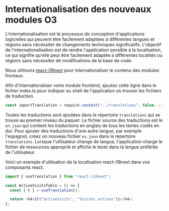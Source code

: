 # Internationalisation des nouveaux modules O3

L'internationalisation est le processus de conception d'applications logicielles qui peuvent être facilement adaptées à différentes langues et régions sans nécessiter de changements techniques significatifs. L'objectif de l'internationalisation est de rendre l'application sensible à la localisation, ce qui signifie qu'elle peut être facilement adaptée à différentes localités ou régions sans nécessiter de modifications de la base de code.

Nous utilisons [react-i18next](https://react.i18next.com/) pour internationaliser le contenu des modules frontaux.

Afin d'internationaliser votre module frontend, ajoutez cette ligne dans le fichier index.ts pour indiquer au shell de l'application où trouver les fichiers de traduction.

```ts copy
const importTranslation = require.context("../translations", false, /.json$/, "lazy");
```

Toutes les traductions sont ajoutées dans le répertoire `translations` qui se trouve au premier niveau du paquet. Le fichier source des traductions est le `en.json` qui contient les traductions en anglais de tous les textes codés en dur.
Pour ajouter des traductions d'une autre langue, par exemple l'espagnol, créez un nouveau fichier `es.json` dans le répertoire `translations`. Lorsque l'utilisateur change de langue, l'application charge le fichier de ressources approprié et affiche le texte dans la langue préférée de l'utilisateur.

Voici un exemple d'utilisation de la localisation react-i18next dans vos composants react.

```ts copy
import { useTranslation } from "react-i18next";

const ActiveVisitsTable = () => {
  const { t } = useTranslation();

  return <h4>{t("activeVisits", "Visites actives")}</h4>;
};
```
